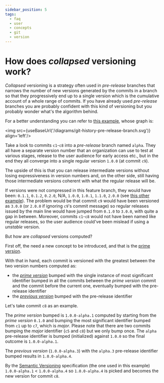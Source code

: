 ```yaml
---
sidebar_position: 5
tags:
  - faq
  - user
  - concepts
  - git
  - version
---
```



# How does *collapsed* versioning work?

*Collapsed* versioning is a strategy often used in *pre-release* branches that narrows the number of new versions generated by the commits in a branch so that they progressively end up to a single version which is the cumulative account of a whole range of commits. If you have already used *pre-release* branches you are probably confident with this kind of versioning but you probably wonder what's the algorithm behind.

For a better understanding you can refer to [this example](../examples/git-history-examples.mdx#pre-release-branch), whose graph is:

<img src={useBaseUrl('/diagrams/git-history-pre-release-branch.svg')} align='left'/>

Take a look to commits `c1`-`c8` into a *pre-release* branch named `alpha`. They all have a separate version number that an organization can use to test at various stages, release to the user audience for early access etc., but in the end they all converge into a single regular version `1.0.0` (at commit `c9`).

The upside of this is that you can release intermediate versions without losing expressiveness in version numbers and, on the other side, still having those intermediate versions coherent with what the regular release will be.

If versions were not compressed in this feature branch, they would have been: `0.1.1`, `0.1.2`, `0.2.0`, N/A, `1.0.0`, `1.0.1`, `1.1.0`, `2.0.0` (see [this other example](../examples/git-history-examples.mdx#regular-branches)). The problem would be that commit `c9` would have been versioned as `3.0.0` (or `2.0.0` if ignoring `c9`'s commit message) so regular releases issued by the main line would have jumped from `0.1.0` to `3.0.0`, with quite a gap in between. Moreover, commits `c1`-`c8` would not have been named like regular releases, so the user audience could've been mislead if using a *unstable* version.

But how are *collapsed* versions computed?

First off, the need a new concept to be introduced, and that is the [prime version](whats-the-difference-between-the-prime-version-and-the-previous-version.mdx).

With that in hand, each commit is versioned with the greatest between the two version numbers computed as:

* the [*prime version*](../../user/state-reference/release-scope.mdx#prime-version) bumped with the single instance of most significant identifier bumped in all the commits between the *prime version* commit and the commit before the current one, eventually bumped with the pre-release identifier
* the [*previous version*](../../user/state-reference/release-scope.mdx#previous-version) bumped with the pre-release identifier

Let's take commit `c8` as an example.

The *prime version* bumped is `1.0.0-alpha.1` computed by starting from the *prime version* `0.1.0` and bumping the most significant identifier bumped from `c1` up to `c7`, which is *major*. Please note that there are two commits bumping the *major* identifier (`c5` and `c8`) but we only bump once. The `alpha` pre-release identifier is bumped (initialized) against `1.0.0` so the final outcome is `1.0.0-alpha.1`.

The *previous version* (`1.0.0-alpha.3`) with the `alpha.3` pre-release identifier bumped results in `1.0.0-alpha.4`.

By the [Semantic Versioning](https://semver.org/) specification (the one used in this example) `1.0.0-alpha.1` < `1.0.0-alpha.4` so `1.0.0-alpha.4` is picked and becomes the new version for commit `c8`.

